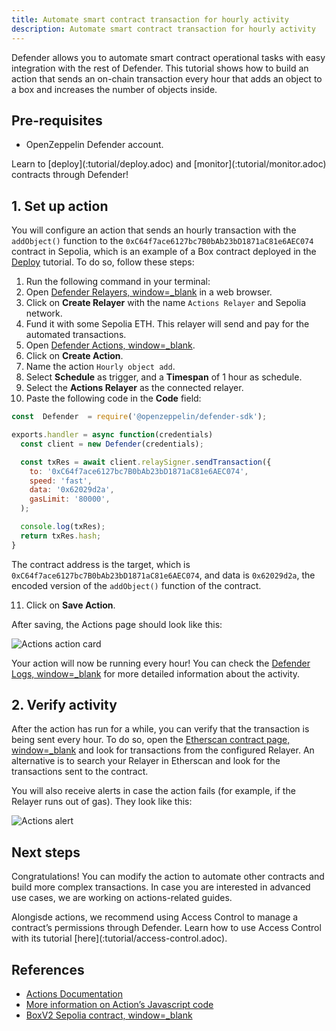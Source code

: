 ```yaml
---
title: Automate smart contract transaction for hourly activity
description: Automate smart contract transaction for hourly activity
---
```


Defender allows you to automate smart contract operational tasks with easy integration with the rest of Defender. This tutorial shows how to build an action that sends an on-chain transaction every hour that adds an object to a box and increases the number of objects inside.

## Pre-requisites

* OpenZeppelin Defender account.

<Callout>
Learn to [deploy](:tutorial/deploy.adoc) and [monitor](:tutorial/monitor.adoc) contracts through Defender!
</Callout>

## 1. Set up action

You will configure an action that sends an hourly transaction with the `addObject()` function to the `0xC64f7ace6127bc7B0bAb23bD1871aC81e6AEC074` contract in Sepolia, which is an example of a Box contract deployed in the [Deploy](:tutorial/deploy.adoc) tutorial. To do so, follow these steps:

1. Run the following command in your terminal:
2. Open [Defender Relayers, window=_blank](https://defender.openzeppelin.com/v2/#/relayers) in a web browser.
3. Click on **Create Relayer** with the name `Actions Relayer` and Sepolia network.
4. Fund it with some Sepolia ETH. This relayer will send and pay for the automated transactions.
5. Open [Defender Actions, window=_blank](https://defender.openzeppelin.com/v2/#/actions).
6. Click on **Create Action**.
7. Name the action `Hourly object add`.
8. Select **Schedule** as trigger, and a **Timespan** of 1 hour as schedule.
9. Select the **Actions Relayer** as the connected relayer.
10. Paste the following code in the **Code** field:

   ```jsx
   const  Defender  = require('@openzeppelin/defender-sdk');

   exports.handler = async function(credentials) 
     const client = new Defender(credentials);

     const txRes = await client.relaySigner.sendTransaction({
       to: '0xC64f7ace6127bc7B0bAb23bD1871aC81e6AEC074',
       speed: 'fast',
       data: '0x62029d2a',
       gasLimit: '80000',
     );

     console.log(txRes);
     return txRes.hash;
   }
   ```
   The contract address is the target, which is `0xC64f7ace6127bc7B0bAb23bD1871aC81e6AEC074`, and data is `0x62029d2a`, the encoded version of the `addObject()` function of the contract.

11. Click on **Save Action**.

After saving, the Actions page should look like this:

![Actions action card](/defender/tutorial-actions-action.png)

Your action will now be running every hour! You can check the [Defender Logs, window=_blank](https://defender.openzeppelin.com/v2/#/logs) for more detailed information about the activity.

## 2. Verify activity

After the action has run for a while, you can verify that the transaction is being sent every hour. To do so, open the [Etherscan contract page, window=_blank](https://sepolia.etherscan.io/address/0xC64f7ace6127bc7B0bAb23bD1871aC81e6AEC074) and look for transactions from the configured Relayer. An alternative is to search your Relayer in Etherscan and look for the transactions sent to the contract.

You will also receive alerts in case the action fails (for example, if the Relayer runs out of gas). They look like this:

![Actions alert](/defender/tutorial-actions-alert.png)

## Next steps

Congratulations! You can modify the action to automate other contracts and build more complex transactions. In case you are interested in advanced use cases, we are working on actions-related guides.

<Callout>
Alongisde actions, we recommend using Access Control to manage a contract’s permissions through Defender. Learn how to use Access Control with its tutorial [here](:tutorial/access-control.adoc).
</Callout>

## References

* [Actions Documentation](:module/actions.adoc)
* [More information on Action’s Javascript code](:module/actions.adoc#defining-code)
* [BoxV2 Sepolia contract, window=_blank](https://sepolia.etherscan.io/address/0xC64f7ace6127bc7B0bAb23bD1871aC81e6AEC074)

